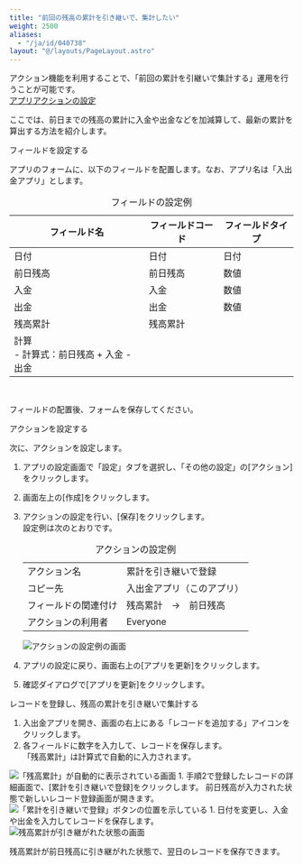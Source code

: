 ```yaml
---
title: "前回の残高の累計を引き継いで、集計したい"
weight: 2500
aliases:
  - "/ja/id/040738"
layout: "@/layouts/PageLayout.astro"
---
```




アクション機能を利用することで、「前回の累計を引継いで集計する」運用を行うことが可能です。  
[アプリアクションの設定](/k/ja/id/040484.html)

ここでは、前日までの残高の累計に入金や出金などを加減算して、最新の累計を算出する方法を紹介します。

<Heading id="app_balance_total_10">フィールドを設定する</Heading>

アプリのフォームに、以下のフィールドを配置します。なお、アプリ名は「入出金アプリ」とします。

<table>
<caption>フィールドの設定例</caption>
    <thead>
        <tr>
            <th>フィールド名</th>
            <th>フィールドコード</th>
            <th>フィールドタイプ</th>
        </tr>
    </thead>
    <tbody>
        <tr>
        <td>日付</td>
        <td>日付</td>
        <td>日付</td>
        </tr>
        <tr>
        <td>前日残高</td>
        <td>前日残高</td>
        <td>数値</td>
        </tr>
        <tr>
        <td>入金</td>
        <td>入金</td>
        <td>数値</td>
        </tr>
        <tr>
        <td>出金</td>
        <td>出金</td>
        <td>数値</td>
        </tr>
        <td>残高累計</td>
        <td>残高累計</td>
        <tr>
        <td>
          計算<br />
          - 計算式：前日残高 + 入金 - 出金<br />
        </td>
        </tr>
    </tbody>
</table>
<br />

フィールドの配置後、フォームを保存してください。

<Heading id="app_balance_total_20">アクションを設定する</Heading>

次に、アクションを設定します。

1. アプリの設定画面で「設定」タブを選択し、「その他の設定」の[アクション]をクリックします。
1. 画面左上の[作成]をクリックします。
1. アクションの設定を行い、[保存]をクリックします。  
設定例は次のとおりです。
    <table>
    <caption>アクションの設定例</caption>
    <tbody>
    <tr>
        <td>アクション名</td>
        <td>累計を引き継いで登録</td>
        </tr>
        <tr>
        <td>コピー先</td>
        <td>入出金アプリ（このアプリ）</td>
        </tr>
        <tr>
        <td>フィールドの関連付け</td>
        <td>残高累計　→　前日残高</td>
        </tr>
        <tr>
        <td>アクションの利用者</td>
        <td>Everyone</td>
        </tr>
    </tbody>
    </table>

   <Img src="/k/kintone/img-ja/balance_total01.png" alt="アクションの設定例の画面" />

1. アプリの設定に戻り、画面右上の[アプリを更新]をクリックします。

1. 確認ダイアログで[アプリを更新]をクリックします。

<Heading id="app_balance_total_30">レコードを登録し、残高の累計を引き継いで集計する</Heading>

1. 入出金アプリを開き、画面の右上にある「レコードを追加する」アイコンをクリックします。
1. 各フィールドに数字を入力して、レコードを保存します。  
「残高累計」は計算式で自動的に入力されます。
<Img src="/k/kintone/img-ja/balance_total02.png" alt="「残高累計」が自動的に表示されている画面" />
1. 手順2で登録したレコードの詳細画面で、[累計を引き継いで登録]をクリックします。  
前日残高が入力された状態で新しいレコード登録画面が開きます。
<Img src="/k/kintone/img-ja/balance_total03.png" alt="「累計を引き継いで登録」ボタンの位置を示している" />
1. 日付を変更し、入金や出金を入力してレコードを保存します。
   <Img src="/k/kintone/img-ja/balance_total04.png" alt="残高累計が引き継がれた状態の画面" />

残高累計が前日残高に引き継がれた状態で、翌日のレコードを保存できます。

